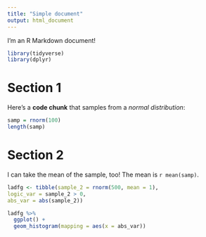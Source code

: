```yaml
---
title: "Simple document"
output: html_document
---
```


I'm an R Markdown document! 

```r
library(tidyverse)
library(dplyr)
```


# Section 1

Here's a **code chunk** that samples from 
a _normal distribution_:

```r
samp = rnorm(100)
length(samp)
```

# Section 2

I can take the mean of the sample, too!
The mean is `r mean(samp)`.

```r
ladfg <- tibble(sample_2 = rnorm(500, mean = 1),
logic_var = sample_2 > 0,
abs_var = abs(sample_2))

ladfg %>%
  ggplot() +
  geom_histogram(mapping = aes(x = abs_var))
```




